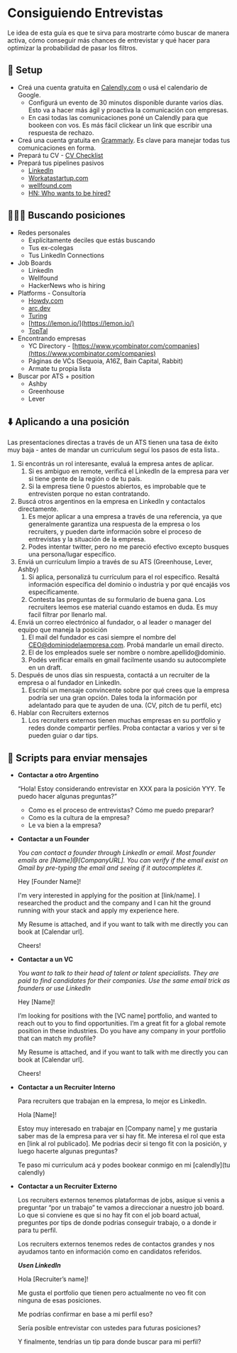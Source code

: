 
# Consiguiendo Entrevistas

Le idea de esta guía es que te sirva para mostrarte cómo buscar de manera activa, cómo conseguir más chances de entrevistar y qué hacer para optimizar la probabilidad de pasar los filtros. 

<IREmbed src="https://www.youtube.com/embed/kVJsbYPrZ9M?si=11JVn6DoYdzst6bD"/>


## 🔧 Setup

- Creá una cuenta gratuita en [Calendly.com](http://calendly.com/) o usá el calendario de Google.
    - Configurá un evento de 30 minutos disponible durante varios días. Esto va a hacer más ágil y proactiva la comunicación con empresas.
    - En casi todas las comunicaciones poné un Calendly para que bookeen con vos. Es más fácil clickear un link que escribir una respuesta de rechazo.
- Creá una cuenta gratuita en [Grammarly](https://grammarly.com/). Es clave para manejar todas tus comunicaciones en forma.
- Prepará tu CV - [CV Checklist](https://docs.silver.dev/interview-ready/soft-fundamentals/preparando-el-cv#cv-checklist)
- Prepará tus pipelines pasivos
    - [LinkedIn](https://docs.silver.dev/interview-ready/soft-fundamentals/preparando-linkedin#linkedin-checklist)
    - [Workatastartup.com](https://www.workatastartup.com/)
    - [wellfound.com](http://wellfound.com)
    - [HN: Who wants to be hired?](https://news.ycombinator.com/item?id=40563280)


## 🕵🏻‍♂️ Buscando posiciones

- Redes personales
    - Explícitamente deciles que estás buscando
    - Tus ex-colegas
    - Tus LinkedIn Connections
- Job Boards
    - LinkedIn
    - Wellfound
    - HackerNews who is hiring
- Platforms - Consultoría
    - [Howdy.com](http://Howdy.com)
    - [arc.dev](https://arc.dev/)
    - [Turing](https://www.turing.com/)
    - [https://lemon.io/](https://lemon.io/)
    - [TopTal](https://toptal.com/)
- Encontrando empresas
    - YC Directory - [https://www.ycombinator.com/companies](https://www.ycombinator.com/companies)
    - Páginas de VCs (Sequoia, A16Z, Bain Capital, Rabbit)
    - Armate tu propia lista
- Buscar por ATS + position
    - Ashby
    - Greenhouse
    - Lever


## ⬇️ Aplicando a una posición

<Callout emoji="💡">
   Las presentaciones directas a través de un ATS tienen una tasa de éxito muy baja - antes de mandar un curriculum seguí los pasos de esta lista..
</Callout>

1. Si encontrás un rol interesante, evaluá la empresa antes de aplicar.
    1. Si es ambiguo en remote, verificá el LinkedIn de la empresa para ver si tiene gente de la región o de tu país.
    2. Si la empresa tiene 0 puestos abiertos, es improbable que te entrevisten porque no estan contratando.
2. Buscá otros argentinos en la empresa en LinkedIn y contactalos directamente.
    1. Es mejor aplicar a una empresa a través de una referencia, ya que generalmente garantiza una respuesta de la empresa o los recruiters, y pueden darte información sobre el proceso de entrevistas y la situación de la empresa.
    2. Podes intentar twitter, pero no me pareció efectivo excepto busques una persona/lugar específico.
3. Enviá un currículum limpio a través de su ATS (Greenhouse, Lever, Ashby)
    1. Si aplica, personalizá tu currículum para el rol específico. Resaltá información específica del dominio o industria y por qué encajás vos específicamente.
    2. Contesta las preguntas de su formulario de buena gana. Los recruiters leemos ese material cuando estamos en duda. Es muy facil filtrar por llenarlo mal.
4. Enviá un correo electrónico al fundador, o al leader o manager del equipo que maneja la posición
    1. El mail del fundador es casi siempre el nombre del CEO@dominiodelaempresa.com. Probá mandarle un email directo.
    2. El de los empleados suele ser nombre o nombre.apellido@dominio.
    3. Podés verificar emails en gmail facilmente usando su autocomplete en un draft.
5. Después de unos días sin respuesta, contactá a un recruiter de la empresa o al fundador en LinkedIn.
    1. Escribí un mensaje convincente sobre por qué crees que la empresa podría ser una gran opción. Dales toda la información por adelantado para que te ayuden de una. (CV, pitch de tu perfil, etc)
6. Hablar con Recruiters externos
    1. Los recruiters externos tienen muchas empresas en su portfolio y redes donde compartir perfiles. Proba contactar a varios y ver si te pueden guiar o dar tips.


## 📓 Scripts para enviar mensajes 

- **Contactar a otro Argentino**
    
    “Hola! Estoy considerando entrevistar en XXX para la posición YYY. Te puedo hacer algunas preguntas?”
    
    - Como es el proceso de entrevistas? Cómo me puedo preparar?
    - Como es la cultura de la empresa?
    - Le va bien a la empresa?

- **Contactar a un Founder**
    
    *You can contact a founder through LinkedIn or email. Most founder emails are [Name]@[CompanyURL]. You can verify if the email exist on Gmail by pre-typing the email and seeing if it autocompletes it.*
    
    Hey [Founder Name]!
    
    I'm very interested in applying for the position at [link/name].
    I researched the product and the company and I can hit the ground running with your stack and apply my experience here.
    
    My Resume is attached, and if you want to talk with me directly you can book at [Calendar url].
    
    Cheers!
    
- **Contactar a un VC**
    
    *You want to talk to their head of talent or talent specialists. They are paid to find candidates for their companies. Use the same email trick as founders or use LinkedIn*
    
    Hey [Name]!
    
    I’m looking for positions with the [VC name] portfolio, and wanted to reach out to you to find opportunities. I’m a great fit for a global remote position in these industries. Do you have any company in your portfolio that can match my profile?
    
    My Resume is attached, and if you want to talk with me directly you can book at [Calendar url].
    
    Cheers!
    
- **Contactar a un Recruiter Interno**
    
    Para recruiters que trabajan en la empresa, lo mejor es LinkedIn. 
    
    Hola [Name]!
    
    Estoy muy interesado en trabajar en [Company name] y me gustaria saber mas de la empresa para ver si hay fit. Me interesa el rol que esta en [link al rol publicado]. Me podrias decir si tengo fit con la posición, y luego hacerte algunas preguntas?
    
    Te paso mi curriculum acá y podes bookear conmigo en mi [calendly](tu calendly)
    
- **Contactar a un Recruiter Externo**
    
    Los recruiters externos tenemos plataformas de jobs, asique si venis a preguntar “por un trabajo” te vamos a direccionar a nuestro job board. Lo que si conviene es que si no hay fit con el job board actual, preguntes por tips de donde podrias conseguir trabajo, o a donde ir para tu perfil.
    
    Los recruiters externos tenemos redes de contactos grandes y nos ayudamos tanto en información como en candidatos referidos.
    
    ***Usen LinkedIn***
    
    Hola [Recruiter’s name]!
    
    Me gusta el portfolio que tienen pero actualmente no veo fit con ninguna de esas posiciones.
    
    Me podrías confirmar en base a mi perfil eso?
    
    Sería posible entrevistar con ustedes para futuras posiciones?
    
    Y finalmente, tendrías un tip para donde buscar para mi perfil?
